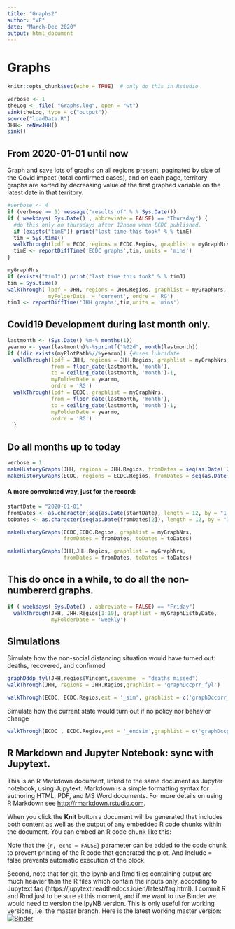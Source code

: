 ```yaml
---
title: "Graphs2"
author: "VF"
date: "March-Dec 2020"
output: html_document
---
```

# Graphs

```r
knitr::opts_chunk$set(echo = TRUE)  # only do this in Rstudio

```

```r
verbose <- 1
theLog <- file( "Graphs.log", open = "wt")
sink(theLog, type = c("output"))
source("loadData.R")
JHH<- reNewJHH()
sink()
```

## From 2020-01-01 until now
Graph and save lots of graphs on all regions present, paginated by size of the Covid impact (total confirmed cases), and on each page, territory graphs are sorted by decreasing value of the first graphed variable on the latest date in that territory.


```r
#verbose <- 4
if (verbose >= 1) message("results of" % % Sys.Date())
if ( weekdays( Sys.Date() , abbreviate = FALSE) == "Thursday") { 
  #do this only on thursdays after 12noon when ECDC published. 
  if (exists("timE")) print("last time this took" % % timE)
  tim = Sys.time()
  walkThrough(lpdf = ECDC,regions = ECDC.Regios, graphlist = myGraphNrs,  smoothn=1, myFolderDate  = 'current', ordre = 'RG') 
  timE <- reportDiffTime('ECDC graphs',tim, units = 'mins')
}
```

```r
myGraphNrs
if (exists("timJ")) print("last time this took" % % timJ)
tim = Sys.time()
walkThrough( lpdf = JHH, regions = JHH.Regios, graphlist = myGraphNrs, 
             myFolderDate  = 'current', ordre = 'RG')
timJ <- reportDiffTime('JHH graphs',tim,units = 'mins')
```

## Covid19 Development during last month only.
```r

lastmonth <- (Sys.Date() %m-% months(1))
yearmo <- year(lastmonth)%-%sprintf("%02d", month(lastmonth))
if (!dir.exists(myPlotPath%//%yearmo)) {#uses lubridate
  walkThrough(lpdf = JHH, regions = JHH.Regios, graphlist = myGraphNrs, 
              from = floor_date(lastmonth, 'month'), 
              to = ceiling_date(lastmonth, 'month')-1, 
              myFolderDate = yearmo, 
              ordre = 'RG')
  walkThrough(lpdf = ECDC, graphlist = myGraphNrs, 
              from = floor_date(lastmonth, 'month'), 
              to = ceiling_date(lastmonth, 'month')-1, 
              myFolderDate = yearmo, 
              ordre = 'RG')
  }
```

## Do all months up to today
```r
verbose = 1
makeHistoryGraphs(JHH, regions = JHH.Regios, fromDates = seq(as.Date('2020-01-01'),Sys.Date(),  by = '1 month'), ordre = 'GR')  
makeHistoryGraphs(ECDC, regions = ECDC.Regios, fromDates = seq(as.Date('2020-01-01'),Sys.Date(),  by = '1 month'))  

```
#### A more convoluted way, just for the record: 
```r
startDate = "2020-01-01"
fromDates <- as.character(seq(as.Date(startDate), length = 12, by = "1 month"))
toDates <- as.character(seq(as.Date(fromDates[2]), length = 12, by = "1 month") - 1)

makeHistoryGraphs(ECDC,ECDC.Regios, graphlist = myGraphNrs, 
                  fromDates = fromDates, toDates = toDates)

makeHistoryGraphs(JHH,JHH.Regios, graphlist = myGraphNrs, 
                  fromDates = fromDates, toDates = toDates)

```
## This do once in a while, to do all the non-numbererd graphs. 

```r
if ( weekdays( Sys.Date() , abbreviate = FALSE) == "Friday")  
  walkThrough(JHH, JHH.Regios[1:10], graphlist = myGraphListbyDate,
              myFolderDate = 'weekly')
```

## Simulations 

Simulate how the non-social distancing situation would have turned out: deaths, recovered, and confirmed   
```r
graphDddp_fyl(JHH,regios$Vincent,savename  = "deaths missed") 
walkThrough(JHH, regions = JHH.Regios,graphlist = 'graphDccprr_fyl')

walkThrough(ECDC, ECDC.Regios,ext = '_sim', graphlist = c('graphDccprr_fiyl','graphDddp_fyl')) 
```
Simulate how the current state would turn out if no policy nor behavior change
```r
walkThrough(ECDC , ECDC.Regios,ext = '_endsim',graphlist = c('graphDccprr_fiyl', 'graphDddp_fyl')) 
```
## R Markdown and Jupyter Notebook: sync with Jupytext. 

This is an R Markdown document, linked to the same document as Jupyter notebook, using Jupytext. Markdown is a simple formatting syntax for authoring HTML, PDF, and MS Word documents. For more details on using R Markdown see <http://rmarkdown.rstudio.com>.

When you click the **Knit** button a document will be generated that includes both content as well as the output of any embedded R code chunks within the document. You can embed an R code chunk like this:

Note that the `{r, echo = FALSE}` parameter can be added to the code chunk to prevent printing of the R code that generated the plot. And Include = false prevents automatic execution of the block.

Second, note that for git, the ipynb and Rmd files containing output are much heavier than the R files which contain the inputs only, according to Jupytext faq (https://jupytext.readthedocs.io/en/latest/faq.html). I commit R and Rmd just to be sure at this moment, and if we want to use Binder we would need to version the IpyNB version. This is only useful for working versions, i.e. the master branch. Here is the latest working master version: [![Binder](https://mybinder.org/badge_logo.svg)](https://mybinder.org/v2/gh/vinnief/Covid/wip?filepath=graphs.ipynb)

